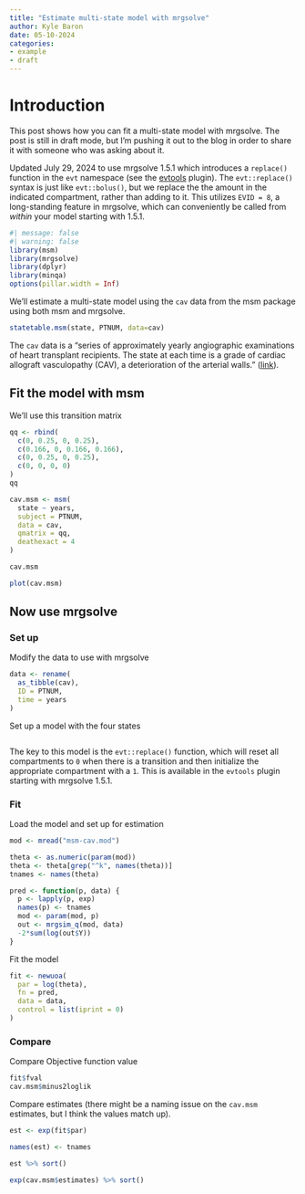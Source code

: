 ```yaml
---
title: "Estimate multi-state model with mrgsolve"
author: Kyle Baron
date: 05-10-2024
categories:
- example
- draft
---
```



# Introduction 

This post shows how you can fit a multi-state model with mrgsolve. The post is 
still in draft mode, but I'm pushing it out to the blog in order to share it 
with someone who was asking about it. 

Updated July 29, 2024 to use mrgsolve 1.5.1 which introduces a `replace()` 
function in the `evt` namespace (see the [evtools](https://mrgsolve.org/user-guide/plugins.html#sec-plugin-evtools) plugin). 
The `evt::replace()` syntax is just like `evt::bolus()`, but we replace the
the amount in the indicated compartment, rather than adding to it. This utilizes
`EVID = 8`, a long-standing feature in mrgsolve, which can conveniently be 
called from _within_ your model starting with 1.5.1. 


```r
#| message: false
#| warning: false
library(msm)
library(mrgsolve)
library(dplyr)
library(minqa)
options(pillar.width = Inf)
```

We'll estimate a multi-state model using the `cav` data from the msm package 
using both msm and mrgsolve.

```r
statetable.msm(state, PTNUM, data=cav)
```

The `cav` data is a "series of approximately yearly angiographic examinations of 
heart transplant recipients. The state at each time is a grade of cardiac 
allograft vasculopathy (CAV), a deterioration of the arterial walls." 
([link](https://chjackson.github.io/msm/reference/cav.html)). 


## Fit the model with msm

We'll use this transition matrix

```r
qq <- rbind(
  c(0, 0.25, 0, 0.25), 
  c(0.166, 0, 0.166, 0.166),
  c(0, 0.25, 0, 0.25), 
  c(0, 0, 0, 0)
)
qq
```

```r
cav.msm <- msm(
  state ~ years, 
  subject = PTNUM, 
  data = cav,
  qmatrix = qq, 
  deathexact = 4
)

cav.msm
```

```r
plot(cav.msm)
```

## Now use mrgsolve

### Set up

Modify the data to use with mrgsolve

```r
data <- rename(
  as_tibble(cav), 
  ID = PTNUM, 
  time = years
) 
```


Set up a model with the four states

```c

```

The key to this model is the `evt::replace()` function, which will reset all 
compartments to `0` when there is a transition and then initialize the appropriate
compartment with a `1`. This is available in the `evtools` plugin starting with 
mrgsolve 1.5.1. 

### Fit

Load the model and set up for estimation

```r
mod <- mread("msm-cav.mod")

theta <- as.numeric(param(mod))
theta <- theta[grep("^k", names(theta))]
tnames <- names(theta)

pred <- function(p, data) {
  p <- lapply(p, exp)
  names(p) <- tnames
  mod <- param(mod, p)
  out <- mrgsim_q(mod, data)
  -2*sum(log(out$Y))
}
```

Fit the model

```r
fit <- newuoa(
  par = log(theta), 
  fn = pred, 
  data = data, 
  control = list(iprint = 0)
)
```

### Compare

Compare Objective function value

```r
fit$fval
cav.msm$minus2loglik
```

Compare estimates (there might be a naming issue on the `cav.msm` estimates, 
but I think the values match up). 

```r
est <- exp(fit$par)

names(est) <- tnames

est %>% sort()

exp(cav.msm$estimates) %>% sort()
```
